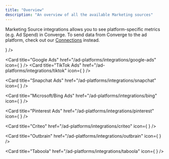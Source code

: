 ```yaml
---
title: "Overview"
description: "An overview of all the available Marketing sources"
---
```




<Note> Marketing Source integrations allows you to see platform-specific metrics (e.g. Ad Spend) in Converge. 
To send data from Converge to the ad platform, check out our [Connections](/connections/integrations/overview) instead.</Note>

[//]: # (Easily find SVG logos at https://www.svgrepo.com/)

<CardGroup cols={2}>
<Card
  title="Meta"
  href="/ad-platforms/integrations/facebook"
  icon={
    <FacebookIcon/>
}
/>

<Card
  title="Google Ads"
  href="/ad-platforms/integrations/google-ads"
  icon={
    <GoogleAdsIcon/>
}
/>
<Card
  title="TikTok Ads"
  href="/ad-platforms/integrations/tiktok"
  icon={
    <TikTokAdsIcon/>
}
/>

<Card
  title="Snapchat Ads"
  href="/ad-platforms/integrations/snapchat"
  icon={
    <SnapchatAdsIcon/>
}
/>

<Card
  title="Microsoft/Bing Ads"
  href="/ad-platforms/integrations/bing"
  icon={
    <MicrosoftAdsIcon/>
  }
/>

<Card
  title="Pinterest Ads"
  href="/ad-platforms/integrations/pinterest"
  icon={
    <TaboolaIcon/>
  }
/>

<Card
  title="Criteo"
  href="/ad-platforms/integrations/criteo"
  icon={
   <CriteoIcon />
  }
/>


<Card
  title="Outbrain"
  href="/ad-platforms/integrations/outbrain"
  icon={
   <OutbrainIcon/>
  }
/>

<Card
  title="Taboola"
  href="/ad-platforms/integrations/taboola"
  icon={
  <TaboolaIcon/>
}
/>

</CardGroup>